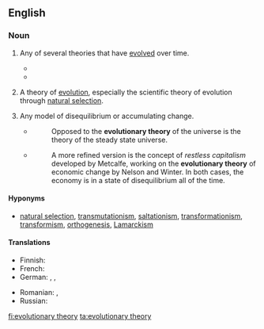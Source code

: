 ==English==
{{wikipedia}}

===Noun===
{{en-noun|head=[[evolutionary]] [[theory]]|evolutionary theories}}

# {{rfd-sense}} {{rfv-sense}} Any of several theories that have [[evolved]] over time.
#*{{quote-book|year=2010|last=Grassie|first=William|authorlink=|title=The new sciences of religion: exploring spirituality from the outside in and bottom up|location=New York|publisher=Palgrave Macmillan|isbn=9780230114746|page=39|pageurl=https://books.google.com/books?id=SWrFAAAAQBAJ&pg=PA39|passage=First, we note an '''evolutionary theory''' of religion and society developing in stages, moving from animism to polytheism to monotheism to secularism.}}
#*{{quote-book|year=1982|last1=Nelson|first1=Richard R.|last2=Winter|first2=Sidney G.|title=An '''evolutionary theory''' of economic change|location=Cambridge|publisher=Belknap Press|isbn=9780674272286|page=400|pageurl=https://books.google.com/books?id=6Kx7s_HXxrkC&pg=PA400|passage=We have expounded three basic concepts for an '''evolutionary theory''' of economic change.}}
# {{context|biology}} {{rfd-sense}} A theory of [[evolution]], especially the scientific theory of evolution through [[natural selection]].
# {{context|by extension}} {{rfd-sense}} Any model of disequilibrium or accumulating change.
#* {{quote-book|year=1962|author=Clifford D. Simak|title=The Solar System: Our New Front Yard|chapter=|url=|isbn=|page=70}}
#*: Opposed to the '''evolutionary theory''' of the universe is the theory of the steady state universe.
#* {{quote-book|year=2015|author=Jorge Turmo Arnal|title=Financial Crisis and the Failure of Economic Theory|chapter=|url=|isbn=|page=155}}
#*: A more refined version is the concept of ''restless capitalism'' developed by Metcalfe, working on the '''evolutionary theory''' of economic change by Nelson and Winter. In both cases, the economy is in a state of disequilibrium all of the time.

====Hyponyms====
* {{sense|biology}} [[natural selection]], [[transmutationism]], [[saltationism]], [[transformationism]], [[transformism]], [[orthogenesis]], [[Lamarckism]]

====Translations====
{{trans-top|theory of evolution}}
* Finnish: {{t+|fi|evoluutioteoria}}
* French: {{t|fr|théorie de l'évolution|f}}
* German: {{t+|de|Evolutionstheorie|f}}, {{t+|de|Deszendenztheorie|f}}, {{t+|de|Abstammungstheorie|f}}
{{trans-mid}}
* Romanian: {{t|ro|teorie evoluționară|f}}, {{t|ro|teorie evoluțională|f}}
* Russian: {{t|ru|тео́рия эволю́ции|f}}
{{trans-bottom}}
[[fi:evolutionary theory]]
[[ta:evolutionary theory]]